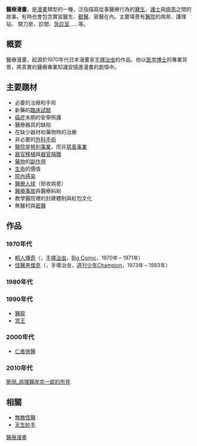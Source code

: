 {{article issues
|
{{Expand|time=2010-11-07T15:57:37+00:00}}
{{Expert|time=2010-11-07T15:57:37+00:00}}
{{Unreferenced|time=2010-11-07T15:57:37+00:00}}
}}
'''醫療漫畫'''，是[[漫畫|漫畫]]類型的一種，泛指描寫從事醫療行為的[[醫生|醫生]]、[[護士|護士]]與[[病患|病患]]之間的故事。有時也會包含實習醫生、[[獸醫|獸醫]]、密醫在內。主要場景有[[醫院|醫院]]的病房、護理站、 開刀房、診間、[[急診室|急診室]]……等。

==概要==
醫療漫畫，起源於1970年代日本漫畫家[[手塚治虫|手塚治虫]]的作品。他以[[医学博士|医学博士]]的專業背景，將真實的醫療專業知識安插進漫畫的劇情中。

==主要題材==
*必要的治療和手術
*新藥的[[臨床試驗|臨床試驗]]
*[[癌症|癌症]]末期的安寧照護
*醫療器具的缺陷
*在缺少器材和藥物時的治療
*非必要的[[外科手術|外科手術]]
*[[醫院|醫院]]是[[營利事業|營利事業]]，而非[[慈善事業|慈善事業]]
*[[器官移植|器官移植]]與[[器官捐贈|器官捐贈]]
*[[藥物|藥物]]的[[副作用|副作用]]
*[[生命|生命]]的價值
*[[院內感染|院內感染]]
*[[醫療人球|醫療人球]]（拒收病患）
*[[醫療事故|醫療事故]]與醫療糾紛
*教學醫院裡的封建體制與紅包文化
*無醫村與[[密醫|密醫]]

==作品==
===1970年代===
*[[桐人傳奇|桐人傳奇]]（{{lang|nan|きりひと讃歌}}，[[手塚治虫|手塚治虫]]，[[Big_Comic|Big Comic]]，1970年－1971年）
*[[怪醫黑傑克|怪醫黑傑克]]（{{lang|nan|ブラック・ジャック}}，手塚治虫，[[週刊少年Champion|週刊少年Champion]]，1973年－1983年）

===1980年代===

===1990年代===
*[[醫龍|醫龍]]
*[[冥王|冥王]]

===2000年代===
*[[仁者俠醫|仁者俠醫]]

===2010年代===

[[脆弱_病理醫岸京一郎的所見|脆弱_病理醫岸京一郎的所見]]

==相關==
*[[無敵怪醫|無敵怪醫]]
*[[天生妙手|天生妙手]]

[[Category:醫療漫畫|]]